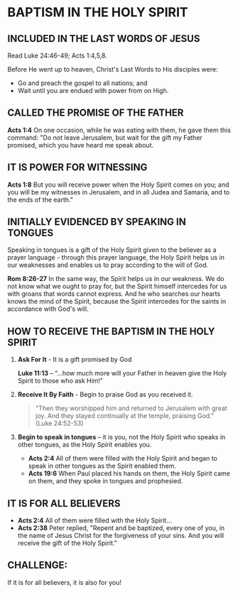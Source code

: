 # BAPTISM IN THE HOLY SPIRIT

## INCLUDED IN THE LAST WORDS OF JESUS

Read Luke 24:46-49; Acts 1:4,5,8.

Before He went up to heaven, Christ's Last Words to His disciples were:
- Go and preach the gospel to all nations; and
- Wait until you are endued with power from on High.

## CALLED THE PROMISE OF THE FATHER

**Acts 1:4** On one occasion, while he was eating with them, he gave them this command: "Do not leave Jerusalem, but wait for the gift my Father promised, which you have heard me speak about.

## IT IS POWER FOR WITNESSING

**Acts 1:8** But you will receive power when the Holy Spirit comes on you; and you will be my witnesses in Jerusalem, and in all Judea and Samaria, and to the ends of the earth."

## INITIALLY EVIDENCED BY SPEAKING IN TONGUES

Speaking in tongues is a gift of the Holy Spirit given to the believer as a prayer language - through this prayer language, the Holy Spirit helps us in our weaknesses and enables us to pray according to the will of God.

**Rom 8:26-27** In the same way, the Spirit helps us in our weakness. We do not know what we ought to pray for, but the Spirit himself intercedes for us with groans that words cannot express. And he who searches our hearts knows the mind of the Spirit, because the Spirit intercedes for the saints in accordance with God's will.

## HOW TO RECEIVE THE BAPTISM IN THE HOLY SPIRIT

1. **Ask For It** - It is a gift promised by God

   **Luke 11:13** – “...how much more will your Father in heaven give the Holy Spirit to those who ask Him!”

2. **Receive It By Faith** - Begin to praise God as you received it.

   > "Then they worshipped him and returned to Jerusalem with great joy. And they stayed continually at the temple, praising God." (Luke 24:52-53)

3. **Begin to speak in tongues** – it is you, not the Holy Spirit who speaks in other tongues, as the Holy Spirit enables you.

   - **Acts 2:4** All of them were filled with the Holy Spirit and began to speak in other tongues as the Spirit enabled them.
   - **Acts 19:6** When Paul placed his hands on them, the Holy Spirit came on them, and they spoke in tongues and prophesied.

## IT IS FOR ALL BELIEVERS

- **Acts 2:4** All of them were filled with the Holy Spirit...
- **Acts 2:38** Peter replied, "Repent and be baptized, every one of you, in the name of Jesus Christ for the forgiveness of your sins. And you will receive the gift of the Holy Spirit."

## CHALLENGE:
If it is for all believers, it is also for you!
